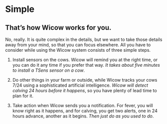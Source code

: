 # Simple

## That’s how Wicow works for you.

No, really. It is quite complex in the details, 
but we want to take those details away from your mind, 
so that you can focus elsewhere. All you have to consider 
while using the Wicow system consists of three simple steps.

1. Install sensors on the cows. Wicow will remind you at the 
right time, or you can do it any time if you prefer that way. 
*It takes about five minutes to install a TSens sensor on a cow*.

2. Do other things in your farm or outside, while Wicow tracks 
your cows 7/24 using a sophisticated artificial intelligence. 
*Wicow will detect calving 24 hours before it happens*, so you 
have plenty of lead time to plan for it.

3. Take action when Wicow sends you a notification. For fever, you will know 
right as it happens, and for calving, you get two alerts, one in 24 hours advance, 
another as it begins. *Then just do as you used to do*.